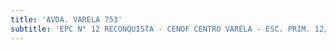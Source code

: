 ```yaml
---
title: 'AVDA. VARELA 753'
subtitle: 'EPC N° 12 RECONQUISTA - CENOF CENTRO VARELA - ESC. PRIM. 12/11°'
---
```



